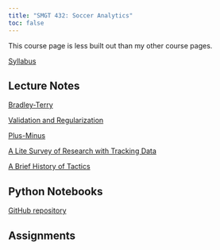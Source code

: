 ```yaml
---
title: "SMGT 432: Soccer Analytics"
toc: false
---
```


This course page is less built out than my other course pages.

[Syllabus](syllabus/latest.pdf){target="_blank"}

## Lecture Notes

[Bradley-Terry](lecture/bradley_terry.pdf){target="_blank"}

[Validation and Regularization](lecture/validation_regularization.pdf){target="_blank"}

[Plus-Minus](lecture/plus_minus.pdf){target="_blank"}

[A Lite Survey of Research with Tracking Data](lecture/tracking/slides.pdf){target="_blank"}

[A Brief History of Tactics](lecture/tactics_history.pdf){target="_blank"}

## Python Notebooks

[GitHub repository](https://github.com/saberpowers/teaching/tree/main/rice/smgt432/pyday){target="_blank"}

## Assignments
